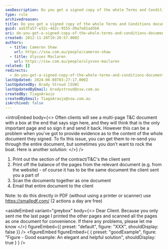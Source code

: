 ```yaml
---
seoDescription: Do you get a signed copy of the whole Terms and Conditions document, not just the last page?
type: rule
archivedreason:
title: Do you get a signed copy of the whole Terms and Conditions document (not just the last page)?
guid: aa53fa57-e32c-4d2c-9555-d9a7e81ad5b6
uri: do-you-get-a-signed-copy-of-the-whole-terms-and-conditions-document-not-just-the-last-page
created: 2012-11-20T19:20:57.000Z
authors:
  - title: Cameron Shaw
    url: https://ssw.com.au/people/cameron-shaw
  - title: Ulysses Maclaren
    url: https://ssw.com.au/people/ulysses-maclaren
related: []
redirects:
  - do-you-get-a-signed-copy-of-the-whole-terms-and-conditions-document-(not-just-the-last-page)
lastUpdated: 2024-06-08T03:27:17.000Z
lastUpdatedBy: Brady Stroud [SSW]
lastUpdatedByEmail: bradystroud@ssw.com.au
createdBy: TiagoAraujo
createdByEmail: TiagoAraujo@ssw.com.au
isArchived: false
---
```


<introEmbed
  body={<>
Often clients will see a multi-page T&C document with a box at the end that says sign here, and they will think that is the only important page and so sign it and send it back. However this can be a problem when you've got to provide evidence as to the content of the whole document they signed. To fix this issue, you can get them to re-send you through the entire document, but sometimes you don’t want to rock the boat. Here is another solution:
  </>}
/>
1. Print out the section of the contract/T&C's the client sent
2. Print off the balance of the pages from the relevant document (e.g. from the website) - of course it has to be the same document the client sent you a part of
3. Scan the documents together as one document
4. Email that entire document to the client

Note: to do this directly in PDF (without using a printer or scanner) use https://smallpdf.com/ (2 actions a day are free)

<asideEmbed
  variant="greybox"
  body={<>
    Dear Client.
Because you only sent me the last page I printed the other pages and scanned all the pages as one document for convenience. If there any problems, please let me know
  </>}
  figureEmbed={{
    preset: "default",
    figure: "XXX",
    shouldDisplay: false
  }}
/>
<figureEmbed figureEmbed={ {
  preset: "goodExample",
  figure: "Figure - Good example: An elegant and helpful solution",
  shouldDisplay: true
} } />
